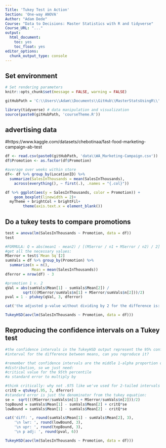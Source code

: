 ```yaml
---
Title: 'Tukey Test in Action'
Section: 'One-way ANOVA'
Author: "Adam Dede"
Course: "Data to Decisions: Master Statistics with R and tidyverse"
Course_URL: "..." 
output:
  html_document:
    toc: yes
    toc_float: yes
editor_options:
  chunk_output_type: console
---
```



## Set environment

```r

# Set rendering parameters
knitr::opts_chunk$set(message = FALSE, warning = FALSE)

gitHubPath = 'C:\\Users\\Adam\\Documents\\GitHub\\MasterStatsUsingR\\'

library(tidyverse) # data manipulation and visualization
source(paste0(gitHubPath, 'courseTheme.R'))


```

## advertising data
#https://www.kaggle.com/datasets/chebotinaa/fast-food-marketing-campaign-ab-test

```r
df <- read.csv(paste0(gitHubPath, 'data\\WA_Marketing-Campaign.csv'))
df$Promotion <- as.factor(df$Promotion)

#average over weeks within store
df<- df %>% group_by(LocationID) %>%
  summarize(SalesInThousands = mean(SalesInThousands),
    across(everything(), ~ first(.), .names = "{.col}"))

df %>% ggplot(aes(y = SalesInThousands, color = Promotion)) + 
    geom_boxplot(linewidth = 2)+ 
  myTheme + brightCol + brightFil+
        theme(axis.text.x = element_blank())

```

## Do a tukey tests to compare promotions

```r

test = anova(lm(SalesInThousands ~ Promotion, data = df))
test

#FORMULA: Q = abs(mean1 - mean2) / [(MSerror / n1 + MSerror / n2) / 2]
#get all the necessary values: 
MSerror = test$`Mean Sq`[2]
sumVals = df %>% group_by(Promotion) %>%
  summarize(n = n(), 
            Mean = mean(SalesInThousands)) 
dferror = nrow(df) - 3

#promotion 1 v. 2
qVal = abs(sumVals$Mean[1] - sumVals$Mean[2]) / 
        sqrt(((MSerror/sumVals$n[1] + MSerror/sumVals$n[2]))/2)
pval = 1 - ptukey(qVal, 3, dferror)

cat('the adjusted p-value without dividing by 2 for the difference is: ', round(pval, 6))

TukeyHSD(aov(lm(SalesInThousands ~ Promotion, data = df)))

```

## Reproducing the confidence intervals on a Tukey test

```r

#the confidence intervals in the TukeyHSD output represent the 95% confidence
#interval for the difference between means, can you reproduce it? 

#remember that confidence intervals are the middle 1-alpha proportion of the 
#distribution, so we just need:
#critical value for the 95th percentile
#a standard error to multiply by 

#think critically: why not .975 like we've used for 2-tailed intervals before?
critQ = qtukey(.95, 3, dferror)
#standard error is just the denominator from the tukey equation: 
se =  sqrt(((MSerror/sumVals$n[1] + MSerror/sumVals$n[2]))/2)
topBound = sumVals$Mean[1] - sumVals$Mean[2] + critQ*se
lowBound = sumVals$Mean[1] - sumVals$Mean[2] - critQ*se

cat('diff: ', round(sumVals$Mean[1] - sumVals$Mean[2], 3),
    '\n lwr: ', round(lowBound, 3), 
    '\n upr: ', round(topBound, 3), 
    '\n p adj: ', round(pval, 6))

TukeyHSD(aov(lm(SalesInThousands ~ Promotion, data = df)))

```



